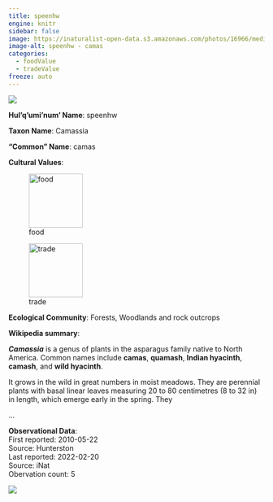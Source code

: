 ```yaml
---
title: speenhw
engine: knitr
sidebar: false
image: https://inaturalist-open-data.s3.amazonaws.com/photos/16966/medium.jpg
image-alt: speenhw - camas
categories:
  - foodValue
  - tradeValue
freeze: auto
---
```

![](https://inaturalist-open-data.s3.amazonaws.com/photos/16966/medium.jpg){fig-alt="speenhw - camas"}

**Hul'q'umi'num' Name**: speenhw



**Taxon Name**: Camassia

**"Common" Name**: camas

**Cultural Values**:  

::: {layout-nrow=1 style="width:60%"}
![food](/files/food.svg){width=106px}

![trade](/files/trade.svg){width=106px}
:::

**Ecological Community**: Forests, Woodlands and rock outcrops

**Wikipedia summary**:  
<p class="mw-empty-elt">
<p><i><b>Camassia</b></i> is a genus of plants in the asparagus family native to North America. Common names include <b>camas</b>, <b>quamash</b>, <b>Indian hyacinth</b>, <b>camash</b>, and <b>wild hyacinth</b>.
</p><p>It grows in the wild in great numbers in moist meadows. They are perennial plants with basal linear leaves measuring 20 to 80 centimetres (8 to 32&#160;in) in length, which emerge early in the spring. They</p>...

**Observational Data**:   
First reported: 2010-05-22  
Source: Hunterston  
Last reported: 2022-02-20  
Source: iNat  
Obervation count: 5

![](community_dist.png)
